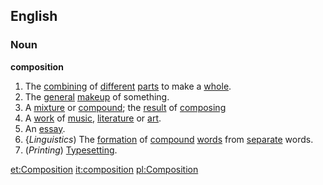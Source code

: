 ==English==
===Noun===
'''composition'''
#The [[combining]] of [[different]] [[part]]s to make a [[whole]].
#The [[general]] [[makeup]] of something.
#A [[mixture]] or [[compound]]; the [[result]] of [[composing]]
#A [[work]] of [[music]], [[literature]] or [[art]].
#An [[essay]].
#{''Linguistics'') The [[formation]] of [[compound]] [[word]]s from [[separate]] words.
#(''Printing'') [[Typesetting]].

[[et:Composition]]
[[it:composition]]
[[pl:Composition]]